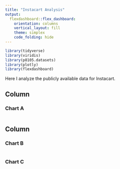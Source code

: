 ```yaml
---
title: "Instacart Analysis"
output: 
  flexdashboard::flex_dashboard:
    orientation: columns
    vertical_layout: fill
    theme: simplex
    code_folding: hide
---
```


```r

library(tidyverse)
library(viridis)
library(p8105.datasets)
library(plotly)
library(flexdashboard)
```

Here I analyze the publicly available data for Instacart.

Column {data-width=650}
-----------------------------------------------------------------------

### Chart A

```r

```

Column {data-width=350}
-----------------------------------------------------------------------

### Chart B

```r

```

### Chart C

```r

```

